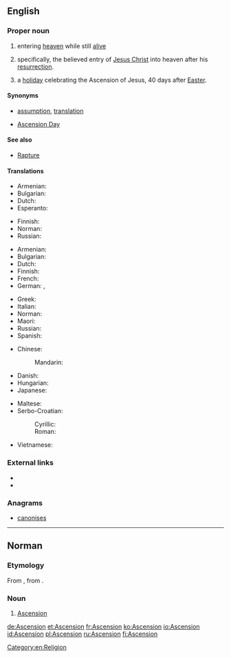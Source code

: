 {{also|ascension|ascensión|Ascensión}}
==English==

===Proper noun===
{{en-proper noun}}

# {{context|religion|lang=en}} entering [[heaven]] while still [[alive]]
# {{context|Christianity|lang=en}} specifically, the believed entry of [[Jesus Christ]] into heaven after his [[resurrection]].
# {{context|Christianity|lang=en}} a [[holiday]] celebrating the Ascension of Jesus, 40 days after [[Easter]].

====Synonyms====
* {{sense|entering heaven}} [[assumption]], [[translation]]
* {{sense|holiday}} [[Ascension Day]]

====See also====
* [[Rapture]]

====Translations====
{{trans-top|entering heaven alive}}
* Armenian: {{t+|hy|համբարձում|sc=Armn}}
* Bulgarian: {{t+|bg|възнесение|n|sc=Cyrl}}
* Dutch: {{t|nl|hemelvaart|m|f}}
* Esperanto: {{t|eo|ĉieliro}}
{{trans-mid}}
* Finnish: {{t|fi|taivaaseenastuminen}}
* Norman: {{t|nrf|Ascension|f}}
* Russian: {{t+|ru|вознесе́ние|n|sc=Cyrl}}
{{trans-bottom}}

{{trans-top|Jesus' rise to heaven}}
* Armenian: {{t+|hy|համբարձում|sc=Armn}}
* Bulgarian: {{t+|bg|възнесение|n|sc=Cyrl}}
* Dutch: {{t+|nl|Hemelvaart|m|f}}
* Finnish: {{t|fi|taivaaseenastuminen}}
* French: {{t+|fr|Ascension|f}}
* German: {{t+|de|Himmelfahrt|f}}, {{t+|de|Christi Himmelfahrt}}
{{trans-mid}}
* Greek: {{t|el|Ανάληψη|f|sc=Grek}}
* Italian: {{t+|it|Ascensione|f}}
* Norman: {{t|nrf|Ascension|f}}
* Maori: {{t|mi|Kakenga}}
* Russian: {{t+|ru|вознесе́ние|n|sc=Cyrl}}
* Spanish: {{t+|es|Ascensión|f}}
{{trans-bottom}}

{{trans-see|holiday celebrating Ascension of Jesus|Ascension Day}}

{{checktrans-top}}
* Chinese:
*: Mandarin: {{t+check|cmn|升天|tr=shēngtiān|sc=Hani}}
* Danish: {{t-check|da|himmelfart|c}}
* Hungarian: {{t+check|hu|mennybemenetel}}
* Japanese: {{t-check|ja|昇天|f|tr=[[しょうてん]], [[shōten]]|sc=Jpan}}
{{trans-mid}}
* Maltese: {{t-check|mt|Lapsi}}
* Serbo-Croatian:
*: Cyrillic: {{t-check|sh|Вазнесењ|n|sc=Cyrl}}
*: Roman: {{t-check|sh|Vaznesenj|n}}
* Vietnamese: {{t-check|vi|Thăng thiên}}
{{trans-bottom}}

===External links===
* {{pedialite|Ascension of Jesus}}
* {{pedialite|Entering heaven alive}}

===Anagrams===
* [[canonises#English|canonises]]

[[Category:en:Religion]]

----

==Norman==
{{rfc-auto}}

===Etymology===
From {{term|ascension|lang=nrf}}, from {{etyl|la|nrf}} {{term|ascensio|ascēnsiō, ascēnsiōnem|lang=la}}.

===Noun===
{{nrf-proper noun|f}}

# {{context|religion|Christianity|lang=nrf}} [[#English|Ascension]]

[[de:Ascension]]
[[et:Ascension]]
[[fr:Ascension]]
[[ko:Ascension]]
[[io:Ascension]]
[[id:Ascension]]
[[pl:Ascension]]
[[ru:Ascension]]
[[fi:Ascension]]